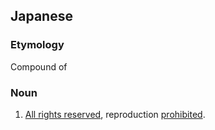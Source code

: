 ==Japanese==
{{ja-kanjitab|てん|さい|きん|し|yomi=o}}

===Etymology===
Compound of {{compound|lang=ja|sort=てんさいきんし|転載|tr1=tensai|t1=reprinting|禁止|tr2=kinshi|t2=prohibited}}

===Noun===
{{ja-noun|てんさい きんし}}

# [[all rights reserved|All rights reserved]], reproduction [[prohibited]].